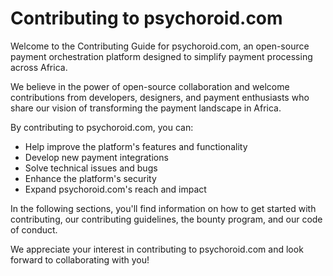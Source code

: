 # Contributing to psychoroid.com

Welcome to the Contributing Guide for psychoroid.com, an open-source payment orchestration platform designed to simplify payment processing across Africa.

We believe in the power of open-source collaboration and welcome contributions from developers, designers, and payment enthusiasts who share our vision of transforming the payment landscape in Africa.

By contributing to psychoroid.com, you can:
- Help improve the platform's features and functionality
- Develop new payment integrations
- Solve technical issues and bugs
- Enhance the platform's security
- Expand psychoroid.com's reach and impact

In the following sections, you'll find information on how to get started with contributing, our contributing guidelines, the bounty program, and our code of conduct.

We appreciate your interest in contributing to psychoroid.com and look forward to collaborating with you!